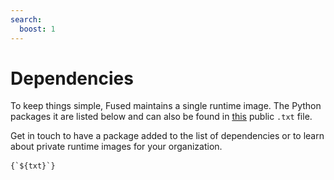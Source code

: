 ```yaml
---
search:
  boost: 1
---
```

# Dependencies

To keep things simple, Fused maintains a single runtime image. The Python packages it are listed below and can also be found in [this](https://github.com/fusedio/fused-docs/blob/main/static/requirements_fused.txt) public `.txt` file.

Get in touch to have a package added to the list of dependencies or to learn about private runtime images for your organization.



<pre>
<code>{`${txt}`}</code> 
</pre>
